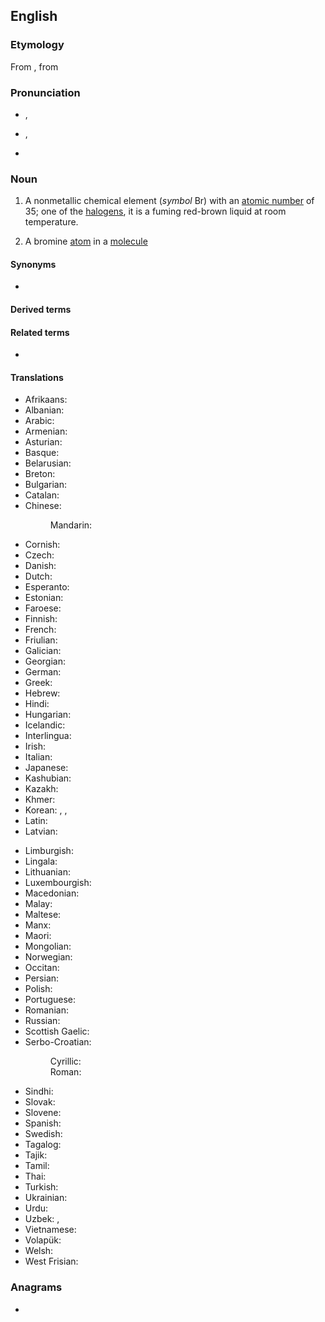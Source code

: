 {{also|brominé}}
==English==
{{elements|en|Br|selenium|Se|krypton|Kr}}
{{wikipedia}}

===Etymology===
From {{der|en|fr|brome}}, from {{der|en|grc|βρῶμος||stink|sc=polytonic}}

===Pronunciation===
* {{a|UK}} {{enPR|brō'mēn, -mĭn, -mīn}}, {{IPA|en|/ˈbɹəʊmiːn, -mɪn, -maɪn/}}
* {{a|US}} {{enPR|brō'mēn}}, {{IPA|en|/ˈbɹoʊmin/}}
* {{hyphenation|en|bro|mine}}

===Noun===
{{en-noun|~}}

# {{senseid|en|Q879}}{{lb|en|uncountable}} A nonmetallic chemical element (''symbol'' Br) with an [[atomic number]] of 35; one of the [[halogen]]s, it is a fuming red-brown liquid at room temperature.
# {{lb|en|countable}} A bromine [[atom]] in a [[molecule]]

====Synonyms====
* {{l|en|muride}}

====Derived terms====
{{der4|en|[[brom-]], [[bromo-]]|bromal|bromane|bromate|bromic|bromide|brominate|brominated|bromination|bromine chloride|bromine monofluoride|bromine monoxide|bromine pentafluoride|bromine trifluoride|brominism|[[bromise]], [[bromize]]|bromism|bromite|<!--listed as a derivative of "bromo-"-->[[bromoform]]}}

====Related terms====
* {{l|en|brome}}

====Translations====
{{trans-top|id=Q879|nonmetallic chemical element}}
* Afrikaans: {{t+|af|broom}}
* Albanian: {{t+|sq|brom|m}}
* Arabic: {{t|ar|بُرُوم|m}}
* Armenian: {{t+|hy|բրոմ}}
* Asturian: {{t|ast|bromu|m}}
* Basque: {{t|eu|bromoa}}
* Belarusian: {{t|be|бром|m}}
* Breton: {{t|br|brom|m}}
* Bulgarian: {{t|bg|бром|m}}
* Catalan: {{t+|ca|brom|m}}
* Chinese:
*: Mandarin: {{t+|cmn|溴|tr=xiù}}
* Cornish: {{t|kw|bromyn|?}}
* Czech: {{t+|cs|brom|m}}
* Danish: {{t+|da|brom|n}}
* Dutch: {{t+|nl|broom|n}}
* Esperanto: {{t+|eo|bromo}}
* Estonian: {{t+|et|broom}}
* Faroese: {{t|fo|brom|n}}
* Finnish: {{t+|fi|bromi}}
* French: {{t+|fr|brome|m}}
* Friulian: {{t|fur|brom|?}}
* Galician: {{t+|gl|bromo|m}}
* Georgian: {{t|ka|ბრომი}}
* German: {{t+|de|Brom|n}}
* Greek: {{t+|el|βρόμιο|n}}
* Hebrew: {{t+|he|ברום|m|tr=brom}}
* Hindi: {{t|hi|दुराघ्री|?}}
* Hungarian: {{t+|hu|bróm}}
* Icelandic: {{t+|is|bróm|n}}
* Interlingua: {{t|ia|bromo}}
* Irish: {{t+|ga|bróimín|m}}
* Italian: {{t+|it|bromo|m}}
* Japanese: {{t+|ja|臭素|tr=しゅうそ, shūso}}
* Kashubian: {{t|csb|bróm}}
* Kazakh: {{t|kk|бром}}
* Khmer: {{t|km|ប្រូម}}
* Korean: {{t+|ko|취소(臭素)}}, {{t+|ko|브롬}}, {{t|ko|브로민}}
* Latin: {{t+|la|brōmium|n}}
* Latvian: {{t|lv|broms|m}}
{{trans-mid}}
* Limburgish: {{t|li|bróm|n}}
* Lingala: {{t|ln|bomo|c9a|c10a}}
* Lithuanian: {{t+|lt|bromas|m}}
* Luxembourgish: {{t|lb|Brom|?}}
* Macedonian: {{t|mk|бром|m}}
* Malay: {{t|ms|bromin}}
* Maltese: {{t|mt|bromu|?}}
* Manx: {{t|gv|bromeen|?}}
* Maori: {{t|mi|pūkane}}
* Mongolian: {{t+|mn|бром}}
* Norwegian: {{t+|no|brom|n}}
* Occitan: {{t|oc|bròme|m}}
* Persian: {{t+|fa|برم|tr=borom}}
* Polish: {{t+|pl|brom|m}}
* Portuguese: {{t+|pt|bromo|m}}
* Romanian: {{t+|ro|brom|n}}
* Russian: {{t+|ru|бром|m}}
* Scottish Gaelic: {{t|gd|bròimin|m}}
* Serbo-Croatian:
*: Cyrillic: {{t|sh|бро̏м|m}}
*: Roman: {{t+|sh|brȍm|m}}
* Sindhi: {{t+|sd|ڳاڙهرو|m}}
* Slovak: {{t+|sk|bróm|m}}
* Slovene: {{t+|sl|brom|m}}
* Spanish: {{t+|es|bromo|m}}
* Swedish: {{t+|sv|brom|n}}
* Tagalog: {{t|tl|bromo}}
* Tajik: {{t|tg|бром}}
* Tamil: {{t|ta|நெடியம்}}
* Thai: {{t+|th|โบรมีน}}
* Turkish: {{t+|tr|brom}}
* Ukrainian: {{t+|uk|бром|m}}
* Urdu: {{t|ur|دراگھری|?|tr=durāghrī}}
* Uzbek: {{t+|uz|бром}}, {{t+|uz|brom}}
* Vietnamese: {{t|vi|brom}}
* Volapük: {{t+|vo|bromin}}
* Welsh: {{t+|cy|bromin|m}}
* West Frisian: {{t|fy|broom|?}}
{{trans-bottom}}

===Anagrams===
* {{anagrams|en|a=beimnor|Berinmo}}